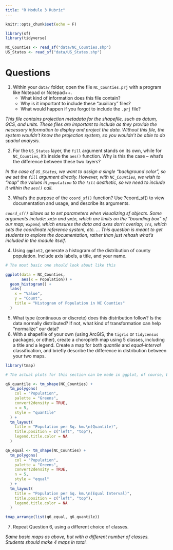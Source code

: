 ```yaml
---
title: "R Module 3 Rubric"
---
```


```r
knitr::opts_chunk$set(echo = F)

library(sf)
library(tidyverse)

NC_Counties <- read_sf("data/NC_Counties.shp")
US_States <- read_sf("data/US_States.shp")

```

# Questions

1.  Within your `data/` folder, open the file `NC_Counties.prj` with a program like Notepad or Notepad++.
    -   What kind of information does this file contain?
    -   Why is it important to include these "auxiliary" files?
    -   What would happen if you forgot to include the `.prj` file?

*This file contains projection metadata for the shapefile, such as datum, GCS, and units.* *These files are important to include as they provide the necessary information to display and project the data.* *Without this file, the system wouldn't know the projection system, so you wouldn't be able to do spatial analysis.*

2.  For the `US_States` layer, the `fill` argument stands on its own, while for `NC_Counties`, it's inside the `aes()` function. Why is this the case -- what's the difference between these two layers?

*In the case of `US_States`, we want to assign a single "background color", so we set the `fill` argument directly. However, with `NC_Counties`, we wish to "map" the values in `population` to the `fill` aesthetic, so we need to include it within the `aes()` call.*

3.  What's the purpose of the `coord_sf()` function? Use ?coord_sf() to view documentation and usage, and describe its arguments.

*`coord_sf()` allows us to set parameters when visualizing sf objects. Some arguments include: `xmin` and `ymin`, which are limits on the "bounding box" of our map; `expand`, which ensures the data and axes don't overlap; `crs`, which sets the coordinate reference system, etc. ...* *This question is meant to get students to explore the documentation, rather than just rehash what's included in the module itself.*

4.  Using `ggplot2`, generate a histogram of the distribution of county population. Include axis labels, a title, and your name.

```r

# The most basic one should look about like this

ggplot(data = NC_Counties,
       aes(x = Population)) + 
  geom_histogram() + 
  labs(
    x = "Value",
    y = "Count",
    title = "Histogram of Population in NC Counties"
  )

```

5.  What type (continuous or discrete) does this distribution follow? Is the data normally distributed? If not, what kind of transformation can help "normalize" our data?
6.  With a shapefile of your own (using ArcGIS, the `tigris` or `tidycensus` packages, or other), create a choropleth map using 5 classes, including a title and a legend. Create a map for both *quantile* and *equal-interval* classification, and briefly describe the difference in distribution between your two maps.

```r
library(tmap)

# The actual plots for this section can be made in ggplot, of course, but here's an example of how to do things in tmap, which I find to be the easiest for mapping spatial features.

q6_quantile <- tm_shape(NC_Counties) +
  tm_polygons(
    col = "Population",
    palette = "Greens",
    convert2density = TRUE,
    n = 5,
    style = "quantile"
  ) +
  tm_layout(
    title = "Population per Sq. km.\n(Quantile)",
    title.position = c("left", "top"),
    legend.title.color = NA
  )

q6_equal <- tm_shape(NC_Counties) +
  tm_polygons(
    col = "Population",
    palette = "Greens",
    convert2density = TRUE,
    n = 5,
    style = "equal"
  ) +
  tm_layout(
    title = "Population per Sq. km.\n(Equal Interval)",
    title.position = c("left", "top"),
    legend.title.color = NA
  )

tmap_arrange(list(q6_equal, q6_quantile))
```

7.  Repeat Question 6, using a different choice of classes.

*Same basic maps as above, but with a different number of classes. Students should make 4 maps in total.*
